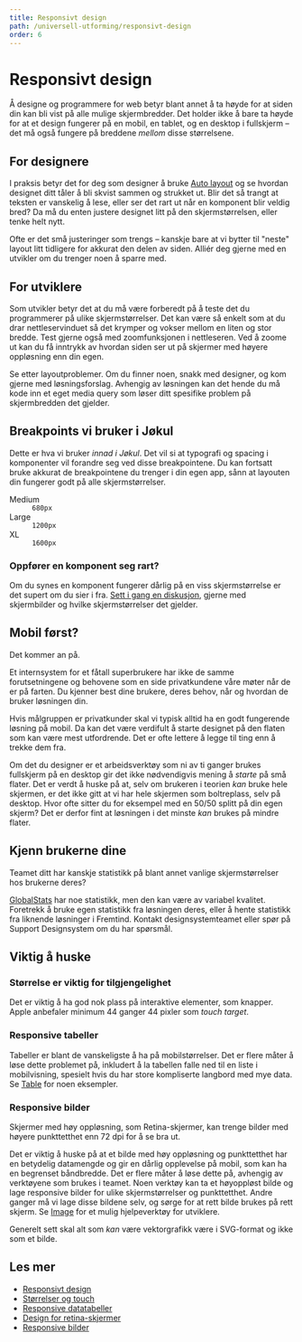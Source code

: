 ```yaml
---
title: Responsivt design
path: /universell-utforming/responsivt-design
order: 6
---
```


# Responsivt design

<Ingress>
    Å designe og programmere for web betyr blant annet å ta høyde for at siden din kan bli vist på alle mulige
    skjermbredder. Det holder ikke å bare ta høyde for at et design fungerer på en mobil, en tablet, og en desktop i
    fullskjerm – det må også fungere på breddene <em>mellom</em> disse størrelsene.
</Ingress>

## For designere

I praksis betyr det for deg som designer å bruke [Auto layout](https://help.figma.com/hc/en-us/articles/360040451373-Create-dynamic-designs-with-Auto-Layout) og se hvordan designet ditt tåler å bli skvist sammen og strukket ut. Blir det så trangt at teksten er vanskelig å lese, eller ser det rart ut når en komponent blir veldig bred? Da må du enten justere designet litt på den skjermstørrelsen, eller tenke helt nytt.

Ofte er det små justeringer som trengs – kanskje bare at vi bytter til "neste" layout litt tidligere for akkurat den delen av siden. Alliér deg gjerne med en utvikler om du trenger noen å sparre med.

## For utviklere

Som utvikler betyr det at du må være forberedt på å teste det du programmerer på ulike skjermstørrelser. Det kan være så enkelt som at du drar nettleservinduet så det krymper og vokser mellom en liten og stor bredde. Test gjerne også med zoomfunksjonen i nettleseren. Ved å zoome ut kan du få inntrykk av hvordan siden ser ut på skjermer med høyere oppløsning enn din egen.

Se etter layoutproblemer. Om du finner noen, snakk med designer, og kom gjerne med løsningsforslag. Avhengig av løsningen kan det hende du må kode inn et eget media query som løser ditt spesifike problem på skjermbredden det gjelder.

## Breakpoints vi bruker i Jøkul

<div className="jkl-portal-paragraph">
    <InfoMessageBox role="none presentation" fullWidth title="Du står fritt til å lage egne breakpoints">
        Dette er hva vi bruker <i>innad i Jøkul</i>. Det vil si at typografi og spacing i komponenter vil forandre seg
        ved disse breakpointene. Du kan fortsatt bruke akkurat de breakpointene du trenger i din egen app, sånn at
        layouten din fungerer godt på alle skjermstørrelser.
    </InfoMessageBox>
</div>

<div className="jkl-portal-paragraph jkl-spacing-xl--top">
    <dl>
        <dt>Medium</dt>
        <dd>
            <code>680px</code>
        </dd>
        <dt>Large</dt>
        <dd>
            <code>1200px</code>
        </dd>
        <dt>XL</dt>
        <dd>
            <code>1600px</code>
        </dd>
    </dl>
</div>

### Oppfører en komponent seg rart?

Om du synes en komponent fungerer dårlig på en viss skjermstørrelse er det supert om du sier i fra. [Sett i gang en diskusjon](/endre/hvordan-endre-jokul), gjerne med skjermbilder og hvilke skjermstørrelser det gjelder.

## Mobil først?

Det kommer an på.

Et internsystem for et fåtall superbrukere har ikke de samme forutsetningene og behovene som en side privatkundene våre møter når de er på farten. Du kjenner best dine brukere, deres behov, når og hvordan de bruker løsningen din.

Hvis målgruppen er privatkunder skal vi typisk alltid ha en godt fungerende løsning på mobil. Da kan det være verdifult å starte designet på den flaten som kan være mest utfordrende. Det er ofte lettere å legge til ting enn å trekke dem fra.

Om det du designer er et arbeidsverktøy som ni av ti ganger brukes fullskjerm på en desktop gir det ikke nødvendigvis mening å _starte_ på små flater. Det er verdt å huske på at, selv om brukeren i teorien _kan_ bruke hele skjermen, er det ikke gitt at vi har hele skjermen som boltreplass, selv på desktop. Hvor ofte sitter du for eksempel med en 50/50 splitt på din egen skjerm? Det er derfor fint at løsningen i det minste _kan_ brukes på mindre flater.

## Kjenn brukerne dine

Teamet ditt har kanskje statistikk på blant annet vanlige skjermstørrelser hos brukerne deres?

[GlobalStats](https://gs.statcounter.com/screen-resolution-stats/all/norway) har noe statistikk, men den kan være av variabel kvalitet. Foretrekk å bruke egen statistikk fra løsningen deres, eller å hente statistikk fra liknende løsninger i Fremtind. Kontakt designsystemteamet eller spør på Support Designsystem om du har spørsmål.

## Viktig å huske

### Størrelse er viktig for tilgjengelighet

Det er viktig å ha god nok plass på interaktive elementer, som knapper. Apple anbefaler minimum 44 ganger 44 pixler som <i lang="en">touch target</i>.

### Responsive tabeller

Tabeller er blant de vanskeligste å ha på mobilstørrelser. Det er flere måter å løse dette problemet på, inkludert å la tabellen falle ned til en liste i mobilvisning, spesielt hvis du har store kompliserte langbord med mye data. Se [Table](/komponenter/table) for noen eksempler.

### Responsive bilder

Skjermer med høy oppløsning, som Retina-skjermer, kan trenge bilder med høyere punkttetthet enn 72 dpi for å se bra ut.

Det er viktig å huske på at et bilde med høy oppløsning og punkttetthet har en betydelig datamengde og gir en dårlig opplevelse på mobil, som kan ha en begrenset båndbredde. Det er flere måter å løse dette på, avhengig av verktøyene som brukes i teamet. Noen verktøy kan ta et høyoppløst bilde og lage responsive bilder for ulike skjermstørrelser og punkttetthet. Andre ganger må vi lage disse bildene selv, og sørge for at rett bilde brukes på rett skjerm. Se [Image](/komponenter/image) for et mulig hjelpeverktøy for utviklere.

Generelt sett skal alt som <em>kan</em> være vektorgrafikk være i SVG-format og ikke som et bilde.

## Les mer

-   [Responsivt design](https://blog.prototypr.io/a-pragmatic-guide-to-designing-and-building-responsive-web-applications-ff625dd2f206)
-   [Størrelser og touch](https://medium.com/@zacdicko/size-matters-accessibility-and-touch-targets-56e942adc0cc)
-   [Responsive datatabeller](https://medium.com/appnroll-publication/5-practical-solutions-to-make-responsive-data-tables-ff031c48b122)
-   [Design for retina-skjermer](https://www.dbswebsite.com/blog/retina-displays-good-for-web-design/)
-   [Responsive bilder](https://developer.mozilla.org/en-US/docs/Learn/HTML/Multimedia_and_embedding/Responsive_images)
